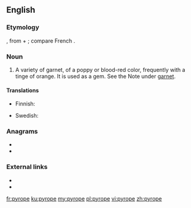 ==English==

===Etymology===
{{etyl|la|en}} {{m|la|pyropus||a kind of red bronze}}, from {{etyl|grc|en}} {{m|grc|πῦρ||fire}} + {{m|grc|ὤψ||eye}}; compare French {{m|fr|pyrope}}.

===Noun===
{{en-noun|pyropes}}

# {{lb|en|mineralogy}} A variety of garnet, of a poppy or blood-red color, frequently with a tinge of orange. It is used as a gem. See the Note under [[garnet]].

====Translations====
{{trans-top|mineral}}
* Finnish: {{t|fi|pyrooppi}}
{{trans-mid}}
* Swedish: {{t|sv|pyrop|c}}
{{trans-bottom}}

===Anagrams===
* {{l|en|popery}}
* {{l|en|yopper}}

===External links===
* {{R:WebMineral}}
* {{R:mindat}}

[[fr:pyrope]]
[[ku:pyrope]]
[[my:pyrope]]
[[pl:pyrope]]
[[vi:pyrope]]
[[zh:pyrope]]